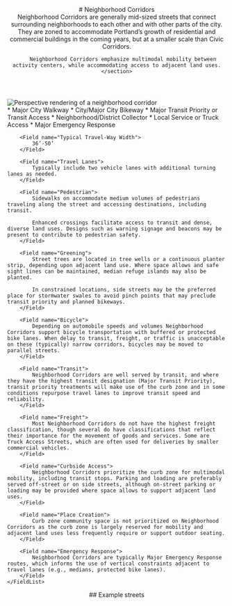 
<header class="prose">
    # Neighborhood Corridors
    <section class="text-xl text-fog-900">
        Neighborhood Corridors are generally mid-sized streets that connect surrounding neighborhoods to each other and with other parts of the city. They are zoned to accommodate Portland’s growth of residential and commercial buildings in the coming years, but at a smaller scale than Civic Corridors.

        Neighborhood Corridors emphasize multimodal mobility between activity centers, while accommodating access to adjacent land uses.
    </section>

</header>
<Image
    src={`${publicPath}img/street-type/NeighborhoodCorridor_Perspective.webp`}
    class="my-4"
    alt="Perspective rendering of a neighborhood corridor"
    title="Perspective rendering of a neighborhood corridor"
/>
<section class="mt-8 prose">
    <FieldList class="gap-4">
        <Field name="Typical Street Classification">
            * Major City Walkway
            * City/Major City Bikeway
            * Major Transit Priority or Transit Access
            * Neighborhood/District Collector
            * Local Service or Truck Access
            * Major Emergency Response
        </Field>

        <Field name="Typical Travel-Way Width">
            36’-50’
        </Field>

        <Field name="Travel Lanes">
            Typically include two vehicle lanes with additional turning lanes as needed.
        </Field>

        <Field name="Pedestrian">
            Sidewalks on accommodate medium volumes of pedestrians traveling along the street and accessing destinations, including transit.

            Enhanced crossings facilitate access to transit and dense, diverse land uses. Designs such as warning signage and beacons may be present to contribute to pedestrian safety.
        </Field>

        <Field name="Greening">
            Street trees are located in tree wells or a continuous planter strip, depending upon adjacent land use. Where space allows and safe sight lines can be maintained, median refuge islands may also be planted.

            In constrained locations, side streets may be the preferred place for stormwater swales to avoid pinch points that may preclude transit priority and planned bikeways.
        </Field>

        <Field name="Bicycle">
            Depending on automobile speeds and volumes Neighborhood Corridors support bicycle transportation with buffered or protected bike lanes. When delay to transit, freight, or traffic is unacceptable on these (typically) narrow corridors, bicycles may be moved to parallel streets.
        </Field>

        <Field name="Transit">
            Neighborhood Corridors are well served by transit, and where they have the highest transit designation (Major Transit Priority), transit priority treatments will make use of the curb zone and in some conditions repurpose travel lanes to improve transit speed and reliability.
        </Field>

        <Field name="Freight">
            Most Neighborhood Corridors do not have the highest freight classification, though several do have classifications that reflect their importance for the movement of goods and services. Some are Truck Access Streets, which are often used for deliveries by smaller commercial vehicles.
        </Field>

        <Field name="Curbside Access">
            Neighborhood Corridors prioritize the curb zone for multimodal mobility, including transit stops. Parking and loading are preferably served off-street or on side streets, although on-street parking or loading may be provided where space allows to support adjacent land uses.
        </Field>

        <Field name="Place Creation">
            Curb zone community space is not prioritized on Neighborhood Corridors as the curb zone is largely reserved for mobility and adjacent land uses less frequently require or support outdoor seating.
        </Field>

        <Field name="Emergency Response">
            Neighborhood Corridors are typically Major Emergency Response routes, which informs the use of vertical constraints adjacent to travel lanes (e.g., medians, protected bike lanes).
        </Field>
    </FieldList>

</section>
<section>
    <header class="prose mb-4">
        ## Example streets
    </header>
    <Map type="nc"></Map>
</section>
